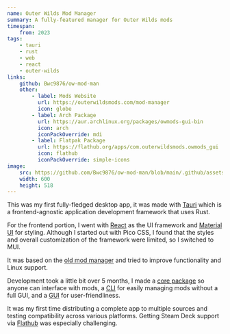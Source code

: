 ```yaml
---
name: Outer Wilds Mod Manager
summary: A fully-featured manager for Outer Wilds mods
timespan:
    from: 2023
tags:
    - tauri
    - rust
    - web
    - react
    - outer-wilds
links:
    github: Bwc9876/ow-mod-man
    other:
        - label: Mods Website
          url: https://outerwildsmods.com/mod-manager
          icon: globe
        - label: Arch Package
          url: https://aur.archlinux.org/packages/owmods-gui-bin
          icon: arch
          iconPackOverride: mdi
        - label: Flatpak Package
          url: https://flathub.org/apps/com.outerwildsmods.owmods_gui
          icon: flathub
          iconPackOverride: simple-icons
image:
    src: https://github.com/Bwc9876/ow-mod-man/blob/main/.github/assets/screenshots/main.png?raw=true
    width: 600
    height: 518
---
```



This was my first fully-fledged desktop app, it was made with [Tauri](https://tauri.app)
which is a frontend-agnostic application development framework that uses Rust.

For the frontend portion, I went with [React](https://react.dev/) as the UI framework
and [Material UI](https://mui.com/) for styling. Although I started out with Pico CSS, I found that the styles and overall customization of the framework were limited, so I switched to MUI.

It was based on the [old mod manager](https://github.com/ow-mods/ow-mod-manager)
and tried to improve functionality and Linux support.

Development took a little bit over 5 months, I made a
[core package](https://github.com/Bwc9876/ow-mod-man/tree/main/owmods_core)
so anyone can interface with mods, a
[CLI](https://github.com/Bwc9876/ow-mod-man/tree/main/owmods_cli) for
easily managing mods without a full GUI,
and a [GUI](https://github.com/Bwc9876/ow-mod-man/tree/main/owmods_gui) for
user-friendliness.

It was my first time distributing a complete app to multiple sources and testing
compatibility across various platforms. Getting Steam Deck support via [Flathub](https://flathub.org/apps/com.outerwildsmods.owmods_gui)
was especially challenging.
